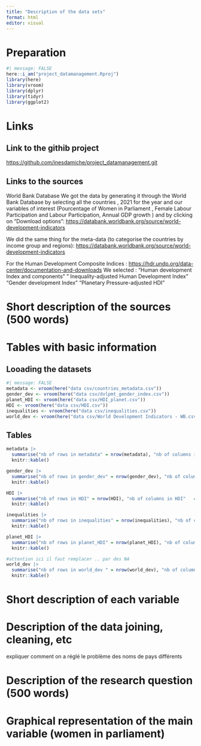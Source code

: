 ```yaml
---
title: "Description of the data sets"
format: html
editor: visual
---
```


# Preparation

```r
#| message: FALSE
here::i_am("project_datamanagement.Rproj")
library(here)
library(vroom) 
library(dplyr)
library(tidyr)
library(ggplot2)
```

# Links

## Link to the githib project

<https://github.com/inesdamiche/project_datamanagement.git>

## Links to the sources

World Bank Database We got the data by generating it through the World Bank Database by selecting all the countries , 2021 for the year and our variables of interest (Pourcentage of Women in Parliament , Female Labour Participation and Labour Participation, Annual GDP growth ) and by clicking on "Download options": [https://databank.worldbank.org/source/world-](https://databank.worldbank.org/source/world-development-indicators){.uri}[development](https://databank.worldbank.org/source/world-development-indicators){.uri}[-indicators](https://databank.worldbank.org/source/world-development-indicators){.uri}

We did the same thing for the meta-data (to categorise the countries by income group and regions): <https://databank.worldbank.org/source/world-development-indicators>

For the Human Development Composite Indices : <https://hdr.undp.org/data-center/documentation-and-downloads> We selected : "Human development Index and components" " Inequality-adjusted Human Development Index" "Gender development Index" "Planetary Pressure-adjusted HDI"

# Short description of the sources (500 words)

# Tables with basic information

## Looading the datasets

```r
#| message: FALSE
metadata <- vroom(here("data csv/countries_metadata.csv")) 
gender_dev <- vroom(here("data csv/dvlpmt_gender_index.csv"))
planet_HDI <- vroom(here("data csv/HDI_planet.csv"))
HDI <- vroom(here("data csv/HDI.csv"))
inequalities <- vroom(here("data csv/inequalities.csv"))
world_dev <- vroom(here("data csv/World Development Indicators - WB.csv"))
```

## Tables

```r
metadata |> 
  summarise("nb of rows in metadata" = nrow(metadata), "nb of columns in metadata"   = ncol(metadata))|>
  knitr::kable() 

gender_dev |> 
  summarise("nb of rows in gender_dev" = nrow(gender_dev), "nb of columns in metadata"   = ncol(gender_dev))|>
  knitr::kable()

HDI |> 
  summarise("nb of rows in HDI" = nrow(HDI), "nb of columns in HDI"   = ncol(HDI))|>
  knitr::kable()

inequalities |> 
  summarise("nb of rows in inequalities" = nrow(inequalities), "nb of columns in inequalities" = ncol(inequalities))|>
  knitr::kable()

planet_HDI |> 
  summarise("nb of rows in planet_HDI" = nrow(planet_HDI), "nb of columns in planet_HDI" = ncol(planet_HDI))|>
  knitr::kable()

#attention ici il faut remplacer .. par des NA 
world_dev |> 
  summarise("nb of rows in world_dev " = nrow(world_dev), "nb of columns in world_dev" = ncol(world_dev))|>
  knitr::kable()

```

# Short description of each variable

# Description of the data joining, cleaning, etc

expliquer comment on a réglé le problème des noms de pays différents

# Description of the research question (500 words)

# Graphical representation of the main variable (women in parliament)
